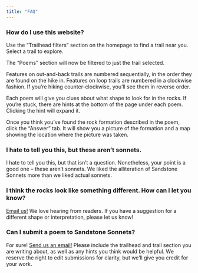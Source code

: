 ```yaml
---
title: "FAQ"
---
```


### How do I use this website?

Use the "Trailhead filters" section on the homepage to find a trail near you. Select a trail to explore.  

The "Poems" section will now be filtered to just the trail selected.

Features on out-and-back trails are numbered sequentially, in the order they are found on the hike in. Features on loop trails are numbered in a clockwise fashion. If you're hiking counter-clockwise, you'll see them in reverse order.  

Each poem will give you clues about what shape to look for in the rocks. If you're stuck, there are hints at the bottom of the page under each poem. Clicking the hint will expand it.

Once you think you've found the rock formation described in the poem, click the "Answer" tab. It will show you a picture of the formation and a map showing the location where the picture was taken.

### I hate to tell you this, but these aren't sonnets.

I hate to tell you this, but that isn't a question. Nonetheless, your point is a good one -- these aren't sonnets. We liked the alliteration of Sandstone Sonnets more than we liked actual sonnets.

### I think the rocks look like something different. How can I let you know?  

[Email us!](mailto:mail@sandstonesonnets.com?subject=Poem%20Feedback&body=I%20think%20the%20poem%20about%20%5Binsert%20trailhead%20name%5D%20feature%20number%20%5Binsert%20feature%20number%5D%20should%20be%20changed%20because...) We love hearing from readers. If you have a suggestion for a different shape or interpretation, please let us know!

### Can I submit a poem to Sandstone Sonnets?  

For sure! [Send us an email!](mailto:mail@sandstonesonnets.com?subject=Poem%20Submission&body=I%20would%20like%20to%20submit%20the%20following%20poem%20for%20consideration:%0A%0A%5Binsert%20poem%20text%20here%5D) Please include the trailhead and trail section you are writing about, as well as any hints you think would be helpful. We reserve the right to edit submissions for clarity, but we'll give you credit for your work.